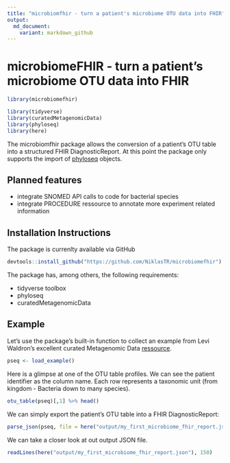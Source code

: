 ```yaml
---
title: "microbiomfhir - turn a patient's microbiome OTU data into FHIR"
output:
  md_document:
    variant: markdown_github
---
```


# microbiomeFHIR - turn a patient's microbiome OTU data into FHIR

```r
library(microbiomefhir)

library(tidyverse)
library(curatedMetagenomicData)
library(phyloseq)
library(here)
```

The microbiomfhir package allows the conversion of a patient's OTU table into a structured FHIR DiagnosticReport. At this point the package only supports the import of [phyloseq](https://joey711.github.io/phyloseq/) objects. 

## Planned features

* integrate SNOMED API calls to code for bacterial species
* integrate PROCEDURE ressource to annotate more experiment related information 

## Installation Instructions

The package is currenlty available via GitHub

```r
devtools::install_github("https://github.com/NiklasTR/microbiomefhir")
```

The package has, among others, the following requirements: 

* tidyverse toolbox
* phyloseq
* curatedMetagenomicData

## Example

Let's use the package's built-in function to collect an example from Levi Waldron's excellent curated Metagenomic Data [ressource](http://waldronlab.io/curatedMetagenomicData/).

```r
pseq <- load_example()
```

Here is a glimpse at one of the OTU table profiles. We can see the patient identifier as the column name. Each row represents a taxonomic unit (from kingdom - Bacteria down to many species). 

```r
otu_table(pseq)[,1] %>% head()
```

We can simply export the patient's OTU table into a FHIR DiagnosticReport:

```r
parse_json(pseq, file = here("output/my_first_microbiome_fhir_report.json"))
```

We can take a closer look at out output JSON file.

```r
readLines(here("output/my_first_microbiome_fhir_report.json"), 150)
```

